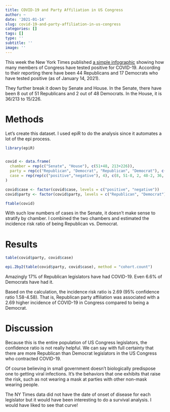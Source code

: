 ```yaml
---
title: COVID-19 and Party Affiliation in US Congress
author: ~
date: '2021-01-14'
slug: covid-19-and-party-affiliation-in-us-congress
categories: []
tags: []
type: ''
subtitle: ''
image: ''
---
```


This week the New York Times published [a simple infographic](https://www.nytimes.com/interactive/2021/01/13/us/congressional-members-with-coronavirus.html) showing how many members of Congress have tested positive for COVID-19. According to their reporting there have been 44 Republicans and 17 Democrats who have tested positive (as of January 14, 2021).

They further break it down by Senate and House. In the Senate, there have been 8 out of 51 Republicans and 2 out of 48 Democrats. In the House, it is 36/213 to 15/226.

# Methods

Let's create this dataset. I used epiR to do the analysis since it automates a lot of the epi process.

```r
library(epiR)


covid <- data.frame(
  chamber = rep(c("Senate", "House"), c(51+48, 213+226)),
  party = rep(c("Republican", "Democrat", "Republican", "Democrat"), c(51, 48, 213, 226)),
  case = rep(rep(c("positive","negative"), 4), c(8, 51-8, 2, 48-2, 36, 213-36, 15, 226-15))
)

covid$case <- factor(covid$case, levels = c("positive", "negative"))
covid$party <- factor(covid$party, levels = c("Republican", "Democrat"))

ftable(covid)
```

With such low numbers of cases in the Senate, it doesn't make sense to stratify by chamber. I combined the two chambers and estimated the incidence risk ratio of being Republican vs. Democrat.

# Results
```r
table(covid$party, covid$case)

epi.2by2(table(covid$party, covid$case), method = "cohort.count")
```
Amazingly 17% of Republican legislators have had COVID-19. Even 6.6% of Democrats have had it.

Based on the calculation, the incidence risk ratio is 2.69 (95% confidence ratio 1.58-4.58). That is, Republican party affiliation was associated with a 2.69 higher incidence of COVID-19 in Congress compared to being a Democrat. 

# Discussion

Because this is the entire population of US Congress legislators, the confidence ratio is not really helpful. We can say with full certainty that there are more Republican than Democrat legislators in the US Congress who contracted COVID-19. 

Of course believing in small government doesn't biologically predispose one to getting viral infections. It's the behaviors that one exhibits that raise the risk, such as not wearing a mask at parties with other non-mask wearing people.

The NY Times data did not have the date of onset of disease for each legislator but it would have been interesting to do a survival analysis. I would have liked to see that curve!